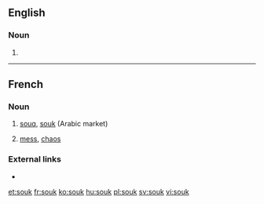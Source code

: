==English==
{{wikipedia}}

===Noun===
{{en-noun}}

# {{alternative spelling of|souq|lang=en}}

----

==French==

===Noun===
{{fr-noun|m}}

# [[souq]], [[#English|souk]] (Arabic market)
# {{context|figurative|colloquial|lang=fr}} [[mess]], [[chaos]]

===External links===
* {{R:TLFi}}

[[et:souk]]
[[fr:souk]]
[[ko:souk]]
[[hu:souk]]
[[pl:souk]]
[[sv:souk]]
[[vi:souk]]